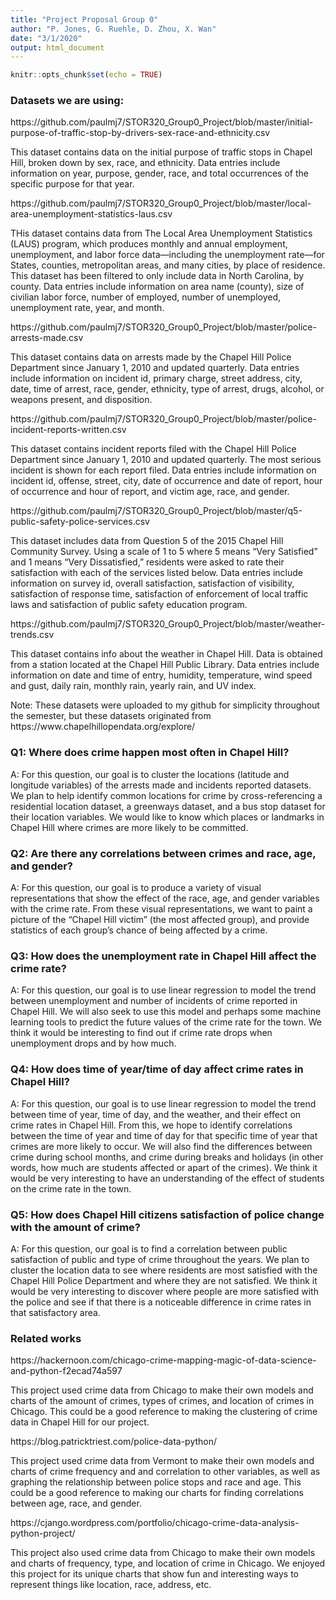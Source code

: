 ```yaml
---
title: "Project Proposal Group 0"
author: "P. Jones, G. Ruehle, D. Zhou, X. Wan"
date: "3/1/2020"
output: html_document
---
```


```r
knitr::opts_chunk$set(echo = TRUE)
```

### Datasets we are using:

https://github.com/paulmj7/STOR320_Group0_Project/blob/master/initial-purpose-of-traffic-stop-by-drivers-sex-race-and-ethnicity.csv

This dataset contains data on the initial purpose of traffic stops in Chapel Hill, broken down by sex, race, and ethnicity. Data entries include information on year, purpose, gender, race, and total occurrences of the specific purpose for that year.

https://github.com/paulmj7/STOR320_Group0_Project/blob/master/local-area-unemployment-statistics-laus.csv

THis dataset contains data from The Local Area Unemployment Statistics (LAUS) program, which produces monthly and annual employment, unemployment, and labor force data—including the unemployment rate—for States, counties, metropolitan areas, and many cities, by place of residence. This dataset has been filtered to only include data in North Carolina, by county. Data entries include information on area name (county), size of civilian labor force, number of employed, number of unemployed, unemployment rate, year, and month.

https://github.com/paulmj7/STOR320_Group0_Project/blob/master/police-arrests-made.csv

This dataset contains data on arrests made by the Chapel Hill Police Department since January 1, 2010 and updated quarterly. Data entries include information on incident id, primary charge, street address, city, date, time of arrest, race, gender, ethnicity, type of arrest, drugs, alcohol, or weapons present, and disposition.

https://github.com/paulmj7/STOR320_Group0_Project/blob/master/police-incident-reports-written.csv

This dataset contains incident reports filed with the Chapel Hill Police Department since January 1, 2010 and updated quarterly. The most serious incident is shown for each report filed. Data entries include information on incident id, offense, street, city, date of occurrence and date of report, hour of occurrence and hour of report, and victim age, race, and gender.

https://github.com/paulmj7/STOR320_Group0_Project/blob/master/q5-public-safety-police-services.csv

This dataset includes data from Question 5 of the 2015 Chapel Hill Community Survey. Using a scale of 1 to 5 where 5 means “Very Satisfied” and 1 means “Very Dissatisfied,” residents were asked to rate their satisfaction with each of the services listed below. Data entries include information on survey id, overall satisfaction, satisfaction of visibility, satisfaction of response time, satisfaction of enforcement of local traffic laws and satisfaction of public safety education program.

https://github.com/paulmj7/STOR320_Group0_Project/blob/master/weather-trends.csv

This dataset contains info about the weather in Chapel Hill.  Data is obtained from a station located at the Chapel Hill Public Library. Data entries include information on date and time of entry, humidity, temperature, wind speed and gust, daily rain, monthly rain, yearly rain, and UV index.

Note: These datasets were uploaded to my github for simplicity throughout the semester, but these datasets originated from https://www.chapelhillopendata.org/explore/

### Q1: Where does crime happen most often in Chapel Hill?

A: For this question, our goal is to cluster the locations (latitude and longitude variables) of the arrests made and incidents reported datasets. We plan to help identify common locations for crime by cross-referencing a residential location dataset, a greenways dataset, and a bus stop dataset for their location variables. We would like to know which places or landmarks in Chapel Hill where crimes are more likely to be committed.

### Q2: Are there any correlations between crimes and race, age, and gender?

A: For this question, our goal is to produce a variety of visual representations that show the effect of the race, age, and gender variables with the crime rate. From these visual representations, we want to paint a picture of the "Chapel Hill victim" (the most affected group), and provide statistics of each group's chance of being affected by a crime.

### Q3: How does the unemployment rate in Chapel Hill affect the crime rate?

A: For this question, our goal is to use linear regression to model the trend between unemployment and number of incidents of crime reported in Chapel Hill. We will also seek to use this model and perhaps some machine learning tools to predict the future values of the crime rate for the town. We think it would be interesting to find out if crime rate drops when unemployment drops and by how much.

### Q4: How does time of year/time of day affect crime rates in Chapel Hill?

A: For this question, our goal is to use linear regression to model the trend between time of year, time of day, and the weather, and their effect on crime rates in Chapel Hill. From this, we hope to identify correlations between the time of year and time of day for that specific time of year that crimes are more likely to occur. We will also find the differences between crime during school months, and crime during breaks and holidays (in other words, how much are students affected or apart of the crimes). We think it would be very interesting to have an understanding of the effect of students on the crime rate in the town.

### Q5: How does Chapel Hill citizens satisfaction of police change with the amount of crime?

A: For this question, our goal is to find a correlation between public satisfaction of public and type of crime throughout the years. We plan to cluster the location data to see where residents are most satisfied with the Chapel Hill Police Department and where they are not satisfied. We think it would be very interesting to discover where people are more satisfied with the police and see if that there is a noticeable difference in crime rates in that satisfactory area.

### Related works

https://hackernoon.com/chicago-crime-mapping-magic-of-data-science-and-python-f2ecad74a597

This project used crime data from Chicago to make their own models and charts of the amount of crimes, types of crimes, and location of crimes in Chicago. This could be a good reference to making the clustering of crime data in Chapel Hill for our project.

https://blog.patricktriest.com/police-data-python/

This project used crime data from Vermont to make their own models and charts of crime frequency and and correlation to other variables, as well as graphing the relationship between police stops and race and age. This could be a good reference to making our charts for finding correlations between age, race, and gender.

https://cjango.wordpress.com/portfolio/chicago-crime-data-analysis-python-project/

This project also used crime data from Chicago to make their own models and charts of frequency, type, and location of crime in Chicago. We enjoyed this project for its unique charts that show fun and interesting ways to represent things like location, race, address, etc.
